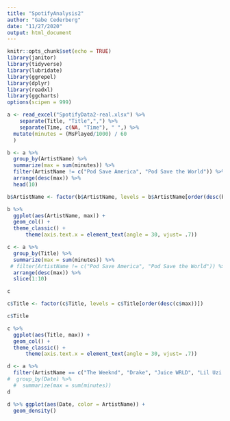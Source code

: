 ```yaml
---
title: "SpotifyAnalysis2"
author: "Gabe Cederberg"
date: "11/27/2020"
output: html_document
---
```


```r
knitr::opts_chunk$set(echo = TRUE)
library(janitor)
library(tidyverse)
library(lubridate)
library(ggrepel)
library(dplyr)
library(readxl)
library(ggcharts)
options(scipen = 999)

```

```r

a <- read_excel("SpotifyData2-real.xlsx") %>% 
    separate(Title, "Title",",") %>% 
    separate(Time, c(NA, "Time"), " ",) %>% 
  mutate(minutes = (MsPlayed/1000) / 60
  )

b <- a %>% 
  group_by(ArtistName) %>% 
  summarize(max = sum(minutes)) %>% 
  filter(ArtistName != c("Pod Save America", "Pod Save the World")) %>% 
  arrange(desc(max)) %>% 
  head(10)

b$ArtistName <- factor(b$ArtistName, levels = b$ArtistName[order(desc(b$max))])

b %>% 
  ggplot(aes(ArtistName, max)) + 
  geom_col() +
  theme_classic() +
      theme(axis.text.x = element_text(angle = 30, vjust= .7))

```

```r
c <- a %>% 
  group_by(Title) %>% 
  summarize(max = sum(minutes)) %>% 
 # filter(ArtistName != c("Pod Save America", "Pod Save the World")) %>% 
  arrange(desc(max)) %>% 
  slice(1:10)

c

c$Title <- factor(c$Title, levels = c$Title[order(desc(c$max))])

c$Title

c %>% 
  ggplot(aes(Title, max)) + 
  geom_col() +
  theme_classic() +
      theme(axis.text.x = element_text(angle = 30, vjust= .7))

```

```r
d <- a %>% 
  filter(ArtistName == c("The Weeknd", "Drake", "Juice WRLD", "Lil Uzi Vert", "Post Malone"))
#  group_by(Date) %>% 
  #  summarize(max = sum(minutes))
d

d %>% ggplot(aes(Date, color = ArtistName)) +
  geom_density()
```

